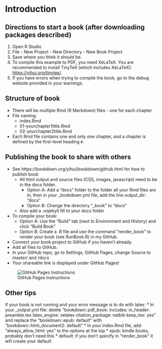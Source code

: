 # Introduction {#intro}

## Directions to start a book (after downloading packages described)

1. Open R Studio
2. File - New Project - New Directory - New Book Project 
3. Save where you think it should be.
4. To compile this example to PDF, you need XeLaTeX. You are recommended to install TinyTeX (which includes XeLaTeX): <https://yihui.org/tinytex/>.
5. If you have errors when trying to compile the book, go to the debug website provided in your warnings.


## Structure of book
* There will be multiple Rmd (R Markdown) files - one for each chapter.
* File naming: 
  + index.Rmd
  + 01-yourchapter1title.Rmd
  + 02-yourchapter2title.Rmd  
* Each Rmd file contains one and only one chapter, and a chapter is defined by the first-level heading `#`.

## Publishing the book to share with others
* See https://bookdown.org/yihui/bookdown/github.html for how to publish book
  * All html output and source files (CSS, images, javascript) need to be in the docs folder.
    * Option A: Add a "docs" folder to the folder all your Rmd files are in, then in your _bookdown.yml file, add the line output_dir: "docs"
    * Option B: Change the directory "_book" to "docs"
  * Also add a .nojekyll fill to your docs folder 
* To compile your book:
  * Option A: Use the "Build" tab (next to Environment and History) and click "Build Book"
  * Option B: Create a .R file and use the command "render_book" to render your book (see RunBook.R) in my GitHub.
* Connect your book project to GitHub if you haven't already.
* Add all files to GitHub.
* In your GitHub repo, go to Settings, GitHub Pages, change Source to master/ and /docs
* Your shareable link is displayed under GitHub Pages!

![GitHub Pages Instructions](GitHubSite.jpg)


## Other tips
If your book is not running and your error message is to do with latex: 
* In your _output.yml file: delete 
"bookdown::pdf_book:
  includes:
    in_header: preamble.tex
  latex_engine: xelatex
  citation_package: natbib
  keep_tex: yes" and replace the 
"bookdown::epub: default" with
"bookdown::html_document2: default"
* In your index.Rmd file, add "always_allow_html: yes" to the options at the top
* epub: kindle books, probably don't need this
* default: if you don't specify in "render_book" it will create your default
